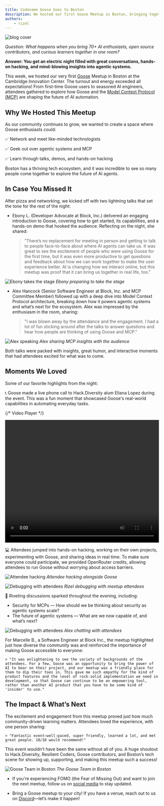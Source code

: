 ```yaml
---
title: Codename Goose Goes to Boston
description: We hosted our first Goose Meetup in Boston, bringing together over 70 community members for lightning talks, hacking, and lively conversations about agentic systems and the future of MCPs.
authors: 
    - rizel
---
```



![blog cover](goose_goes_to_boston_banner.png)

*Question: What happens when you bring 70+ AI enthusiasts, open source contributors, and curious learners together in one room?*

**Answer: You get an electric night filled with great conversations, hands-on hacking, and mind-blowing insights into agentic systems.**

This week, we hosted our very first [Goose](https://block.github.io/goose) Meetup in Boston at the Cambridge Innovation Center. The turnout and energy exceeded all expectations! From first-time Goose users to seasoned AI engineers, attendees gathered to explore how Goose and the [Model Context Protocol (MCP)](https://modelcontextprotocol.io/introduction) are shaping the future of AI automation.

<!--truncate-->

## Why We Hosted This Meetup

As our community continues to grow, we wanted to create a space where Goose enthusiasts could:

✅ Network and meet like-minded technologists

✅ Geek out over agentic systems and MCP

✅ Learn through talks, demos, and hands-on hacking

Boston has a thriving tech ecosystem, and it was incredible to see so many people come together to explore the future of AI agents.

## In Case You Missed It

After pizza and networking, we kicked off with two lightning talks that set the tone for the rest of the night:

-  Ebony L. (Developer Advocate at Block, Inc.) delivered an engaging introduction to Goose, covering how to get started, its capabilities, and a hands-on demo that hooked the audience. Reflecting on the night, she shared:

    > "There’s no replacement for meeting in person and getting to talk to people face-to-face about where AI agents can take us. It was great to see the excitement of people who were using Goose for the first time, but it was even more productive to get questions and feedback about how we can work together to make the user experience better. AI is changing how we interact online, but this meetup was proof that it can bring us together in real life, too."

![Ebony takes the stage](ebony_preparing.jpg)
_Ebony preparing to take the stage_

-  Alex Hancock (Senior Software Engineer at Block, Inc. and MCP Committee Member) followed up with a deep dive into Model Context Protocol architecture, breaking down how it powers agentic systems and what’s next for the ecosystem. Alex was impressed by the enthusiasm in the room, sharing:

    > "I was blown away by the attendance and the engagement. I had a lot of fun sticking around after the talks to answer questions and hear how people are thinking of using Goose and MCP."

![Alex speaking](alex_speaking.jpg)
_Alex sharing MCP insights with the audience_
 
Both talks were packed with insights, great humor, and interactive moments that had attendees excited for what was to come.

## Moments We Loved 

Some of our favorite highlights from the night:

📞 Goose made a live phone call to Hack.Diversity alum Eliana Lopez during the event. This was a fun moment that showcased Goose's real-world capabilities in automating everyday tasks.


{/* Video Player */}
<div style={{ width: '100%', maxWidth: '800px', margin: '0 auto' }}>
  <video 
    controls 
    width="100%" 
    height="400px"
    playsInline
  >
    <source src={require('@site/static/videos/goose_makes_a_call.mp4').default} type="video/mp4" />
    Your browser does not support the video tag.
  </video>
</div>

💻 Attendees jumped into hands-on hacking, working on their own projects, experimenting with Goose, and sharing ideas in real time. To make sure everyone could participate, we provided OpenRouter credits, allowing attendees to run Goose without worrying about access barriers.


![Attendee hacking](attendee_hacking.jpg)
_Attendee hacking alongside Goose_


![Debugging with attendees](debugging_with_attendees.jpg)
_Rizel debugging with meetup attendees_


💬 Riveting discussions sparked throughout the evening, including:
- Security for MCPs — How should we be thinking about security as agentic systems scale?
- The future of agentic systems — What are we now capable of, and what’s next?

![Debugging with attendees](alex_speaking.jpg)
_Alex chatting with attendees_

For Marcelle B., a Software Engineer at Block Inc., the meetup highlighted just how diverse the community was and reinforced the importance of making Goose accessible to everyone:

    > "It was enlightening to see the variety of backgrounds of the attendees. For a few, Goose was an opportunity to bring the power of AI to bear on their project, and our meetup was a friendly place for them to dip their toes in. This gave me such empathy for the kind of product features and the level of rock-solid implementation we need in development, so that Goose can continue to be an empowering tool, rather than another AI product that you have to be some kind of 'insider' to use."

## The Impact & What’s Next

The excitement and engagement from this meetup proved just how much community-driven learning matters. Attendees loved the experience, with one person sharing:

    > "Fantastic event—well-paced, super friendly, learned a lot, and met great people. 10/10 would recommend!"

This event wouldn’t have been the same without all of you. A huge shoutout to Hack.Diversity, Resilient Coders, Goose contributors, and Boston’s tech scene for showing up, supporting, and making this meetup such a success!


![Goose Team in Boston](goose_team_in_boston.jpg)
_The Goose Team in Boston_


- If you're experiencing FOMO (the Fear of Missing Out) and want to join the next meetup, follow us on [social media](https://linktr.ee/blockopensource) to stay updated.

- Bring a Goose meetup to your city! If you have a venue, reach out to us on [Discord](discord.gg/block-opensource)—let’s make it happen!
